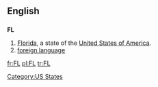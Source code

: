 ==English==

==={{abbreviation}}===
'''FL'''

# [[Florida]], a state of the [[United States of America]].
# [[foreign language]]

[[Category:US States]]

[[fr:FL]]
[[pl:FL]]
[[tr:FL]]